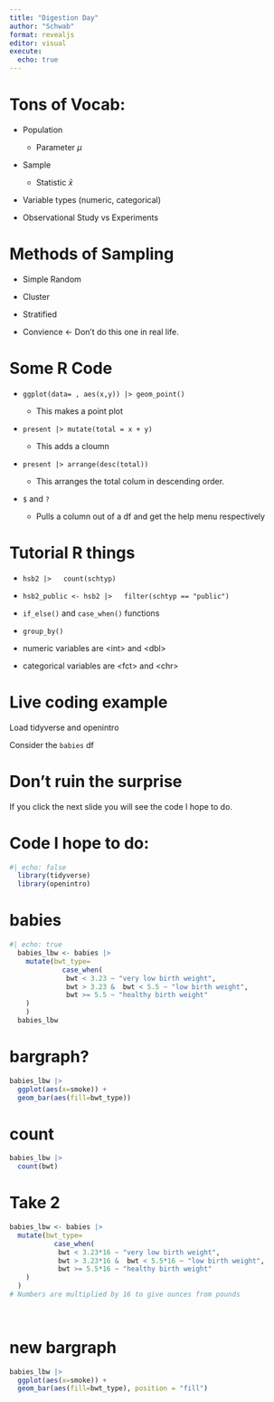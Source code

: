 ```yaml
---
title: "Digestion Day"
author: "Schwab"
format: revealjs
editor: visual
execute: 
  echo: true
---
```


# Tons of Vocab:

-   Population

    -   Parameter $\mu$

-   Sample

    -   Statistic $\bar{x}$

-   Variable types (numeric, categorical)

-   Observational Study vs Experiments

# Methods of Sampling

::: incremental
-   Simple Random

-   Cluster

-   Stratified

-   Convience \<- Don't do this one in real life.
:::

# Some R Code

::: incremental
-   `ggplot(data= , aes(x,y)) |> geom_point()`

    -   This makes a point plot

-   `present |> mutate(total = x + y)`

    -   This adds a cloumn

-   `present |> arrange(desc(total))`

    -   This arranges the total colum in descending order.

-   `$` and `?`

    -   Pulls a column out of a df and get the help menu respectively
:::

# Tutorial R things

::: incremental
-   `hsb2 |>   count(schtyp)`

-   `hsb2_public <- hsb2 |>   filter(schtyp == "public")`

-   `if_else()` and `case_when()` functions

-   `group_by()`

-   numeric variables are \<int\> and \<dbl\>

-   categorical variables are \<fct\> and \<chr\>
:::

# Live coding example

Load tidyverse and openintro

Consider the `babies` df

# Don't ruin the surprise

If you click the next slide you will see the code I hope to do.

# Code I hope to do:

```r
#| echo: false
  library(tidyverse)
  library(openintro)
```
# babies
```r
#| echo: true
  babies_lbw <- babies |>
    mutate(bwt_type= 
             case_when(
              bwt < 3.23 ~ "very low birth weight",
              bwt > 3.23 &  bwt < 5.5 ~ "low birth weight",
              bwt >= 5.5 ~ "healthy birth weight"
    )
    )
  babies_lbw
```
# bargraph?
```r
babies_lbw |>
  ggplot(aes(x=smoke)) +
  geom_bar(aes(fill=bwt_type))
```

# count
```r
babies_lbw |>
  count(bwt)
```

# Take 2
```r

babies_lbw <- babies |>
  mutate(bwt_type= 
           case_when(
            bwt < 3.23*16 ~ "very low birth weight",
            bwt > 3.23*16 &  bwt < 5.5*16 ~ "low birth weight",
            bwt >= 5.5*16 ~ "healthy birth weight"
    )
  )
# Numbers are multiplied by 16 to give ounces from pounds
  
  
```

# new bargraph
```r
babies_lbw |>
  ggplot(aes(x=smoke)) +
  geom_bar(aes(fill=bwt_type), position = "fill")
```
